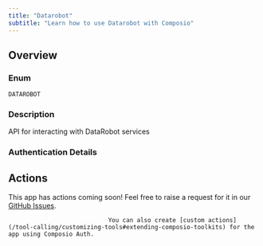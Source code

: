 ```yaml
---
title: "Datarobot"
subtitle: "Learn how to use Datarobot with Composio"
---
```



## Overview

### Enum
`DATAROBOT`

### Description
API for interacting with DataRobot services

### Authentication Details

<Accordion title="API_KEY">
<ParamField path="api_key" type="string" required={true}>
</ParamField>

<ParamField path="base_url" type="string" default="https://app.datarobot.com/api/v2">
</ParamField>

</Accordion>


## Actions

This app has actions coming soon! Feel free to raise a request for it in our [GitHub Issues](https://github.com/ComposioHQ/composio/issues).
                                
                                You can also create [custom actions](/tool-calling/customizing-tools#extending-composio-toolkits) for the app using Composio Auth.